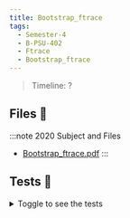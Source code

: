 ```yaml
---
title: Bootstrap_ftrace
tags:
  - Semester-4
  - B-PSU-402
  - Ftrace
  - Bootstrap_ftrace
---
```

> Timeline: ?


## Files 📂

:::note 2020 Subject and Files
- [Bootstrap_ftrace.pdf](https://github.com/Studio-17/Epitech-Subjects/raw/main/Semester-4/B-PSU-402/Ftrace/Bootstrap_ftrace/Bootstrap_ftrace.pdf)
:::

## Tests 🤖
<details>
  <summary>Toggle to see the tests</summary>
  <div>
Yo
  </div>
</details>

